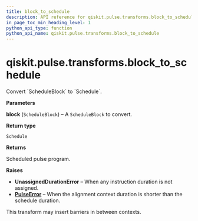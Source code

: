 ```yaml
---
title: block_to_schedule
description: API reference for qiskit.pulse.transforms.block_to_schedule
in_page_toc_min_heading_level: 1
python_api_type: function
python_api_name: qiskit.pulse.transforms.block_to_schedule
---
```


# qiskit.pulse.transforms.block\_to\_schedule

<Function id="qiskit.pulse.transforms.block_to_schedule" name="block_to_schedule" isDedicatedPage={true} github="https://github.com/qiskit/qiskit/tree/stable/0.20/qiskit/pulse/transforms/canonicalization.py" signature="block_to_schedule(block)">
  Convert `ScheduleBlock` to `Schedule`.

  **Parameters**

  **block** (`ScheduleBlock`) – A `ScheduleBlock` to convert.

  **Return type**

  `Schedule`

  **Returns**

  Scheduled pulse program.

  **Raises**

  *   **UnassignedDurationError** – When any instruction duration is not assigned.
  *   [**PulseError**](pulse#qiskit.pulse.PulseError "qiskit.pulse.PulseError") – When the alignment context duration is shorter than the schedule duration.

  <Admonition title="Note" type="note">
    This transform may insert barriers in between contexts.
  </Admonition>
</Function>

